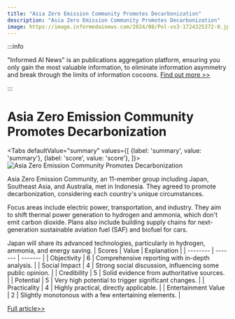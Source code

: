 ```yaml
---
title: "Asia Zero Emission Community Promotes Decarbonization"
description: "Asia Zero Emission Community Promotes Decarbonization"
image: https://image.informedainews.com/2024/08/Pol-vs3-1724325372-0.jpg
---
```



:::info

"Informed AI News" is an publications aggregation platform, ensuring you only gain the most valuable information, to eliminate information asymmetry and break through the limits of information cocoons.  [Find out more >>](/)

:::

# Asia Zero Emission Community Promotes Decarbonization


<Tabs
	defaultValue="summary"
	values={[
	{label: 'summary', value: 'summary'},
	{label: 'score', value: 'score'},
]}>
<TabItem value="summary">
<img
  src="https://image.informedainews.com/2024/08/Pol-vs3-1724325372-0.jpg"
  alt="Asia Zero Emission Community Promotes Decarbonization"
/>



Asia Zero Emission Community, an 11-member group including Japan, Southeast Asia, and Australia, met in Indonesia. They agreed to promote decarbonization, considering each country's unique circumstances.

Focus areas include electric power, transportation, and industry. They aim to shift thermal power generation to hydrogen and ammonia, which don't emit carbon dioxide. Plans also include building supply chains for next-generation sustainable aviation fuel (SAF) and biofuel for cars.

Japan will share its advanced technologies, particularly in hydrogen, ammonia, and energy saving.
</TabItem>
<TabItem value="score">
	| Scores     | Value   | Explanation |
	| -------- | ------- | ------- |
	| Objectivity  | 6    | Comprehensive reporting with in-depth analysis.    |
	| Social Impact | 4     | Strong social discussion, influencing some public opinion.    |
	| Credibility    | 5    | Solid evidence from authoritative sources.    |
	| Potential    | 5    | Very high potential to trigger significant changes.    |
	| Practicality    | 4    | Highly practical, directly applicable.    |
	| Entertainment Value    | 2    | Slightly monotonous with a few entertaining elements.    |
</TabItem>
</Tabs>

[Full article>>](https://www3.nhk.or.jp/nhkworld/en/news/20240821_16/)
